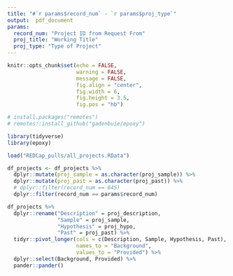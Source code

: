 ---
title: "#`r params$record_num` - `r params$proj_type`"
output:  pdf_document
params:
  record_num: "Project ID from Request From"
  proj_title: "Working Title"
  proj_type: "Type of Project"
---




```{r, echo=FALSE, warning=FALSE, message=FALSE}
knitr::opts_chunk$set(echo = FALSE, 
                      warning = FALSE, 
                      message = FALSE,
                      fig.align = "center",
                      fig.width = 6,
                      fig.height = 3.5,
                      fig.pos = "hb")

# install.packages("remotes")
# remotes::install_github("gadenbuie/epoxy")

library(tidyverse)
library(epoxy)

load("REDCap_pulls/all_projects.RData")

df_projects <- df_projects %>% 
  dplyr::mutate(proj_sample = as.character(proj_sample)) %>% 
  dplyr::mutate(proj_past = as.character(proj_past)) %>% 
  # dplyr::filter(record_num == 645)
  dplyr::filter(record_num == params$record_num)
```



```{r}
df_projects %>% 
  dplyr::rename("Description" = proj_description, 
                "Sample" = proj_sample, 
                "Hypothesis" = proj_hypo, 
                "Past" = proj_past) %>% 
  tidyr::pivot_longer(cols = c(Description, Sample, Hypothesis, Past),
                      names_to = "Background",
                      values_to = "Provided") %>% 
  dplyr::select(Background, Provided) %>% 
  pander::pander()
```







